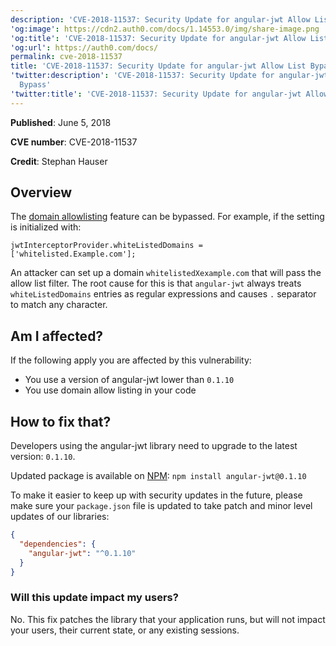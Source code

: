 ```yaml
---
description: 'CVE-2018-11537: Security Update for angular-jwt Allow List Bypass'
'og:image': https://cdn2.auth0.com/docs/1.14553.0/img/share-image.png
'og:title': 'CVE-2018-11537: Security Update for angular-jwt Allow List Bypass'
'og:url': https://auth0.com/docs/
permalink: cve-2018-11537
title: 'CVE-2018-11537: Security Update for angular-jwt Allow List Bypass'
'twitter:description': 'CVE-2018-11537: Security Update for angular-jwt Allow List
  Bypass'
'twitter:title': 'CVE-2018-11537: Security Update for angular-jwt Allow List Bypass'
---
```

**Published**: June 5, 2018

**CVE number**: CVE-2018-11537

**Credit**: Stephan Hauser

## Overview

The [domain allowlisting](https://github.com/auth0/angular-jwt#whitelisting-domains) feature can be bypassed. For example, if the setting is initialized with:

`jwtInterceptorProvider.whiteListedDomains = ['whitelisted.Example.com'];`

An attacker can set up a domain `whitelistedXexample.com` that will pass the allow list filter. The root cause for this is that `angular-jwt` always treats `whiteListedDomains` entries as regular expressions and causes `.` separator to match any character.

## Am I affected?

If the following apply you are affected by this vulnerability:

* You use a version of angular-<Tooltip tip="JSON Web Token (JWT): Standard ID Token format (and often Access Token format) used to represent claims securely between two parties." cta="View Glossary" href="/glossary?term=jwt">jwt</Tooltip> lower than `0.1.10`
* You use domain allow listing in your code

## How to fix that?

Developers using the angular-jwt library need to upgrade to the latest version: `0.1.10`.

Updated package is available on [NPM](https://npmjs.com): `npm install angular-jwt@0.1.10`

To make it easier to keep up with security updates in the future, please make sure your `package.json` file is updated to take patch and minor level updates of our libraries:

```json lines
{
  "dependencies": {
    "angular-jwt": "^0.1.10"
  }
}
```






### Will this update impact my users?

No. This fix patches the library that your application runs, but will not impact your users, their current state, or any existing sessions.